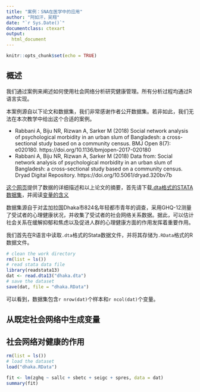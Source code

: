 ```yaml
---
title: "案例：SNA在医学中的应用"
author: "阿如汗，吴翔"
date: "`r Sys.Date()`"
documentclass: ctexart
output:
  html_document
---
```


```r

knitr::opts_chunk$set(echo = TRUE)

```

## 概述

我们通过案例来阐述如何使用社会网络分析研究健康管理。所有分析过程均通过R语言实现。

本案例源自以下论文和数据集，我们非常感谢作者公开数据集。若非如此，我们无法在本次教学中给出这个合适的案例。

- Rabbani A, Biju NR, Rizwan A, Sarker M (2018) Social network analysis of psychological morbidity in an urban slum of Bangladesh: a cross-sectional study based on a community census. BMJ Open 8(7): e020180. https://doi.org/10.1136/bmjopen-2017-020180
- Rabbani A, Biju NR, Rizwan A, Sarker M (2018) Data from: Social network analysis of psychological morbidity in an urban slum of Bangladesh: a cross-sectional study based on a community census. Dryad Digital Repository. https://doi.org/10.5061/dryad.320bv7b

[这个网页](https://datadryad.org/resource/doi:10.5061/dryad.320bv7b)提供了数据的详细描述和以上论文的摘要，首先请下载[.dta格式的STATA数据集](https://datadryad.org/bitstream/handle/10255/dryad.179233/bmjopen-2017-020180.zip?sequence=1)，并阅读[变量的含义](https://datadryad.org/bitstream/handle/10255/dryad.179233/README.txt?sequence=2)

数据集源自于对孟加拉国Dhaka市824名年轻都市青年的调查，采用GHQ-12测量了受试者的心理健康状况，并收集了受试者的社会网络关系数据。据此，可以估计社会关系在缓解抑郁和焦虑以及促进人群的心理健康方面的作用发挥着重要作用。

我们首先在R语言中读取`.dta`格式的Stata数据文件，并将其存储为`.RData`格式的R数据文件。

```r

# clean the work directory
rm(list = ls())
# read stata data file
library(readstata13)
dat <- read.dta13("dhaka.dta")
# save the dataset
save(dat, file = "dhaka.RData")

```

可以看到，数据集包含`r nrow(dat)`个样本和`r ncol(dat)`个变量。

## 从既定社会网络中生成变量


## 社会网络对健康的作用


```r

rm(list = ls())
# load the dataset
load("dhaka.RData")

fit <- lm(zghq ~ sallc + sbetc + seigc + spres, data = dat)
summary(fit)

```
